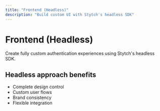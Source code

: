 ```yaml
---
title: "Frontend (Headless)"
description: "Build custom UI with Stytch's headless SDK"
---
```


# Frontend (Headless)

Create fully custom authentication experiences using Stytch's headless SDK.

## Headless approach benefits

- Complete design control
- Custom user flows
- Brand consistency
- Flexible integration
